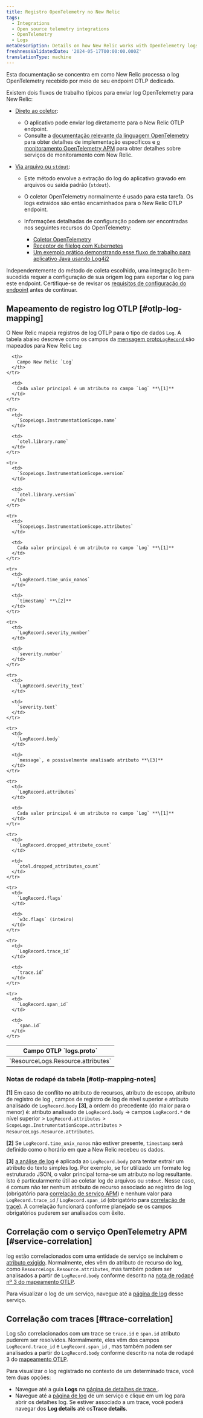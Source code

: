```yaml
---
title: Registro OpenTelemetry no New Relic
tags:
  - Integrations
  - Open source telemetry integrations
  - OpenTelemetry
  - Logs
metaDescription: Details on how New Relic works with OpenTelemetry logs
freshnessValidatedDate: '2024-05-17T00:00:00.000Z'
translationType: machine
---
```


Esta documentação se concentra em como New Relic processa o log OpenTelemetry recebido por meio de seu endpoint OTLP dedicado.

Existem dois fluxos de trabalho típicos para enviar log OpenTelemetry para New Relic:

* [Direto ao coletor](https://opentelemetry.io/docs/specs/otel/logs/#direct-to-collector):

  * O aplicativo pode enviar log diretamente para o New Relic OTLP endpoint.
  * Consulte a [documentação relevante da linguagem OpenTelemetry](https://opentelemetry.io/docs/languages/) para obter detalhes de implementação específicos e [o monitoramento OpenTelemetry APM](/docs/more-integrations/open-source-telemetry-integrations/opentelemetry/get-started/apm-monitoring/opentelemetry-apm-intro/) para obter detalhes sobre serviços de monitoramento com New Relic.

* [Via arquivo ou `stdout`](https://opentelemetry.io/docs/specs/otel/logs/#via-file-or-stdout-logs):

  * Este método envolve a extração do log do aplicativo gravado em arquivos ou saída padrão (`stdout`).

  * O coletor OpenTelemetry normalmente é usado para esta tarefa. Os logs extraídos são então encaminhados para o New Relic OTLP endpoint.

  * Informações detalhadas de configuração podem ser encontradas nos seguintes recursos do OpenTelemetry:

    * [Coletor OpenTelemetry](https://opentelemetry.io/docs/collector/)
    * [Receptor de filelog com Kubernetes](https://opentelemetry.io/docs/kubernetes/collector/components/#filelog-receiver)
    * [Um exemplo prático demonstrando esse fluxo de trabalho para aplicativo Java usando Log4j2](https://github.com/newrelic/newrelic-opentelemetry-examples/tree/main/other-examples/java/logs-in-context-log4j2)

Independentemente do método de coleta escolhido, uma integração bem-sucedida requer a configuração de sua origem log para exportar o log para este endpoint. Certifique-se de revisar os [requisitos de configuração do endpoint](/docs/more-integrations/open-source-telemetry-integrations/opentelemetry/best-practices/opentelemetry-otlp/#configure-endpoint-port-protocol) antes de continuar.

## Mapeamento de registro log OTLP [#otlp-log-mapping]

O New Relic mapeia registros de log OTLP para o tipo de dados `Log`. A tabela abaixo descreve como os campos da [mensagem proto`LogRecord` ](https://github.com/open-telemetry/opentelemetry-proto/blob/main/opentelemetry/proto/logs/v1/logs.proto)são mapeados para New Relic `Log`:

<table>
  <thead>
    <tr>
      <th>
        Campo OTLP `logs.proto`
      </th>

      <th>
        Campo New Relic `Log`
      </th>
    </tr>
  </thead>

  <tbody>
    <tr>
      <td>
        `ResourceLogs.Resource.attributes`
      </td>

      <td>
        Cada valor principal é um atributo no campo `Log` **\[1]**
      </td>
    </tr>

    <tr>
      <td>
        `ScopeLogs.InstrumentationScope.name`
      </td>

      <td>
        `otel.library.name`
      </td>
    </tr>

    <tr>
      <td>
        `ScopeLogs.InstrumentationScope.version`
      </td>

      <td>
        `otel.library.version`
      </td>
    </tr>

    <tr>
      <td>
        `ScopeLogs.InstrumentationScope.attributes`
      </td>

      <td>
        Cada valor principal é um atributo no campo `Log` **\[1]**
      </td>
    </tr>

    <tr>
      <td>
        `LogRecord.time_unix_nanos`
      </td>

      <td>
        `timestamp` **\[2]**
      </td>
    </tr>

    <tr>
      <td>
        `LogRecord.severity_number`
      </td>

      <td>
        `severity.number`
      </td>
    </tr>

    <tr>
      <td>
        `LogRecord.severity_text`
      </td>

      <td>
        `severity.text`
      </td>
    </tr>

    <tr>
      <td>
        `LogRecord.body`
      </td>

      <td>
        `message`, e possivelmente analisado atributo **\[3]**
      </td>
    </tr>

    <tr>
      <td>
        `LogRecord.attributes`
      </td>

      <td>
        Cada valor principal é um atributo no campo `Log` **\[1]**
      </td>
    </tr>

    <tr>
      <td>
        `LogRecord.dropped_attribute_count`
      </td>

      <td>
        `otel.dropped_attributes_count`
      </td>
    </tr>

    <tr>
      <td>
        `LogRecord.flags`
      </td>

      <td>
        `w3c.flags` (inteiro)
      </td>
    </tr>

    <tr>
      <td>
        `LogRecord.trace_id`
      </td>

      <td>
        `trace.id`
      </td>
    </tr>

    <tr>
      <td>
        `LogRecord.span_id`
      </td>

      <td>
        `span.id`
      </td>
    </tr>
  </tbody>
</table>

### Notas de rodapé da tabela [#otlp-mapping-notes]

**\[1]** Em caso de conflito no atributo de recursos, atributo de escopo, atributo de registro de log , campos de registro de log de nível superior e atributo analisado de `LogRecord.body` **\[3]**, a ordem do precedente (do maior para o menor) é: atributo analisado de `LogRecord.body` -> campos `LogRecord.*` de nível superior > `LogRecord.attributes` > `ScopeLogs.InstrumentationScope.attributes` > `ResourceLogs.Resource.attributes`.

**\[2]** Se `LogRecord.time_unix_nanos` não estiver presente, `timestamp` será definido como o horário em que a New Relic recebeu os dados.

**\[3]** [a análise de log](/docs/logs/ui-data/parsing/) é aplicada ao `LogRecord.body` para tentar extrair um atributo do texto simples log. Por exemplo, se for utilizado um formato log estruturado JSON, o valor principal torna-se um atributo no log resultante. Isto é particularmente útil ao coletar log de arquivos ou `stdout`. Nesse caso, é comum não ter nenhum atributo de recurso associado ao registro de log (obrigatório para [correlação de serviço APM](#service-correlation)) e nenhum valor para `LogRecord.trace_id` / `LogRecord.span_id` (obrigatório para [correlação de trace](#trace-correlation)). A correlação funcionará conforme planejado se os campos obrigatórios puderem ser analisados com êxito.

## Correlação com o serviço OpenTelemetry APM [#service-correlation]

log estão correlacionados com uma entidade de serviço se incluírem o [atributo exigido](/docs/more-integrations/open-source-telemetry-integrations/opentelemetry/best-practices/opentelemetry-best-practices-resources/#required-attributes). Normalmente, eles vêm do atributo de recurso do log, como `ResourceLogs.Resource.attributes`, mas também podem ser analisados a partir de `LogRecord.body` conforme descrito na [nota de rodapé nº 3 do mapeamento OTLP](#otlp-mapping-notes).

Para visualizar o log de um serviço, navegue até a [página de log](/docs/logs/ui-data/use-logs-ui/) desse serviço.

## Correlação com traces [#trace-correlation]

Log são correlacionados com um trace se `trace.id` e `span.id` atributo puderem ser resolvidos. Normalmente, eles vêm dos campos `LogRecord.trace_id` e `LogRecord.span_id` , mas também podem ser analisados a partir do `LogRecord.body` conforme descrito na nota de rodapé 3 do [mapeamento OTLP](#otlp-mapping-notes).

Para visualizar o log registrado no contexto de um determinado trace, você tem duas opções:

* Navegue até a guia **Logs** na [página de detalhes de trace ](/docs/distributed-tracing/ui-data/trace-details/#view-your-logs).
* Navegue até a [página de log](/docs/logs/ui-data/use-logs-ui/) de um serviço e clique em um log para abrir os detalhes log. Se estiver associado a um trace, você poderá navegar dos **Log details** até os**Trace details**.